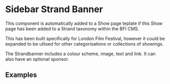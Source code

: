 
<Meta title="2 Pattern Library/1 Structure/Sidebar Strand Banner" component={SidebarStrandBanner} />

# Sidebar Strand Banner
 
This component is automatically added to a Show page teplate if this Show page has been added to a Strand taxonomy within the BFI CMS. 

This has been built specifically for London Film Festival, however it could be expanded to be utlised for other categorisations or collections of showings. 

The Strandbanner includes a colour scheme, image, text and link. It can also have an optional sponsor.
 
## Examples

<Preview>
    <Story name="Example">
        <div style={{padding: "20px", maxWidth: "350px"}}>
            <SidebarStrandBanner strand={strandExample} />
        </div>
    </Story>
</Preview>

<Preview>
    <Story name="Example 2">
        <div style={{padding: "20px", maxWidth: "350px"}}>
            <SidebarStrandBanner strand={strand2} />
        </div>
    </Story>
</Preview>

